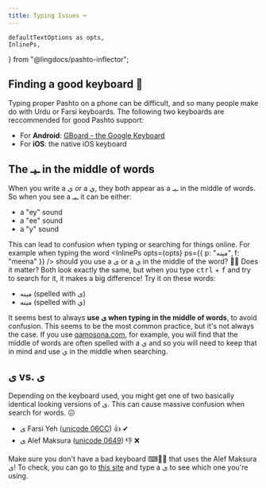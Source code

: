 ```yaml
---
title: Typing Issues ⌨
---
```


    defaultTextOptions as opts,
    InlinePs,
} from "@lingdocs/pashto-inflector";

## Finding a good keyboard 📱

Typing proper Pashto on a phone can be difficult, and so many people make do with Urdu or Farsi keyboards. The following two keyboards are reccommended for good Pashto support:

- For **Android**: [GBoard - the Google Keyboard](https://play.google.com/store/apps/details?id=com.google.android.inputmethod.latin&hl=en&gl=US)
- For **iOS**: the native iOS keyboard

## The ـیـ in the middle of words

When you write a ی or a ي, they both appear as a ـیـ in the middle of words. So when you see a ـیـ it can be either:

- a "ey" sound 
- a "ee" sound
- a "y" sound

This can lead to confusion when typing or searching for things online. For example when typing the word <InlinePs opts={opts} ps={{ p: "مینه", f: "meena" }} /> should you use a ی or a ي in the middle of the word? 🤷‍♂️ Does it matter? Both look exactly the same, but when you type <kbd>ctrl</kbd> + <kbd>f</kbd> and try to search for it, it makes a big difference! Try it on these words: 

- مینه (spelled with ی)
- مينه (spelled with ي)

It seems best to always **use ی when typing in the middle of words**, to avoid confusion. This seems to be the most common practice, but it's not always the case. If you use [qamosona.com](https://qamosona.com/), for example, you will find that the middle of words are often spelled with a ي and so you will need to keep that in mind and use ي in the middle when searching. 

## ی vs. ى 

Depending on the keyboard used, you might get one of two basically identical looking versions of ی. This can cause massive confusion when search for words. 😖

- ی Farsi Yeh ([unicode 06CC](https://unicode-table.com/en/06CC/)) 👍 ✔
- ى Alef Maksura ([unicode 0649](https://unicode-table.com/en/0649/)) 👎 ❌

Make sure you don't have a bad keyboard ⌨🙅‍♂️ that uses the Alef Maksura ى! To check, you can go to [this site](https://unicode-table.com/en/) and type a ی to see which one you're using.
